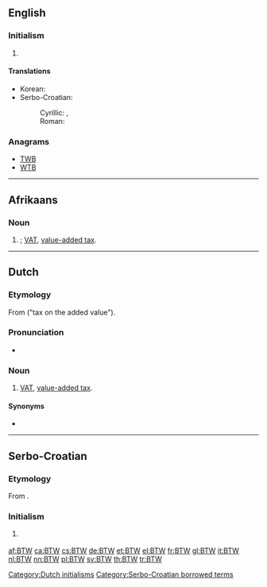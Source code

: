 {{also|btw}}
==English==

===Initialism===
{{rfc-header|Initialism}}
{{en-initialism}}

# {{label|en|Internet|text}} {{initialism of|by the way|lang=en}}

====Translations====
{{trans-top|[[by the way]]}}
* Korean: {{t+|ko|그런데|sc=Kore}}
* Serbo-Croatian:
*: Cyrillic: {{t|sh|УБР|tr=UBR|sc=Cyrl}}, {{qualifier|slang}} {{t|sh|БТЊ|sc=Cyrl}}
*: Roman: {{t|sh|UBR|sc=Latn}}
{{trans-mid}}
{{trans-bottom}}

===Anagrams===
* [[TWB#English|TWB]]
* [[WTB#English|WTB]]

----

==Afrikaans==

===Noun===
{{af-noun|-}}

# {{initialism of|[[belasting]] [[op]] [[toegevoegde]] [[waarde]]|lang=af}}; [[VAT]], [[value-added tax]].

----

==Dutch==

===Etymology===
From {{m|nl|belasting}} {{m|nl|op}} {{m|nl|de}} {{m|nl|toevoegen|toegevoegde}} {{m|nl|waarde}} ("tax on the added value").

===Pronunciation===
* {{audio|Nl-btw.ogg|Audio|lang=nl}}

===Noun===
{{nl-noun|f|-|-}}

# [[VAT]], [[value-added tax]].

====Synonyms====
* {{l|nl|omzetbelasting}}

[[Category:Dutch initialisms]]

----

==Serbo-Croatian==

===Etymology===
From {{etyl|en|sh}} {{m|en|BTW||[[by the way]]}}.

===Initialism===
{{rfc-header|Initialism}}
{{sh-initialism}}

# {{label|sh|Internet|text}} {{initialism of|by the way|lang=sh}}

[[Category:Serbo-Croatian borrowed terms]]

[[af:BTW]]
[[ca:BTW]]
[[cs:BTW]]
[[de:BTW]]
[[et:BTW]]
[[el:BTW]]
[[fr:BTW]]
[[gl:BTW]]
[[it:BTW]]
[[nl:BTW]]
[[nn:BTW]]
[[pl:BTW]]
[[sv:BTW]]
[[th:BTW]]
[[tr:BTW]]